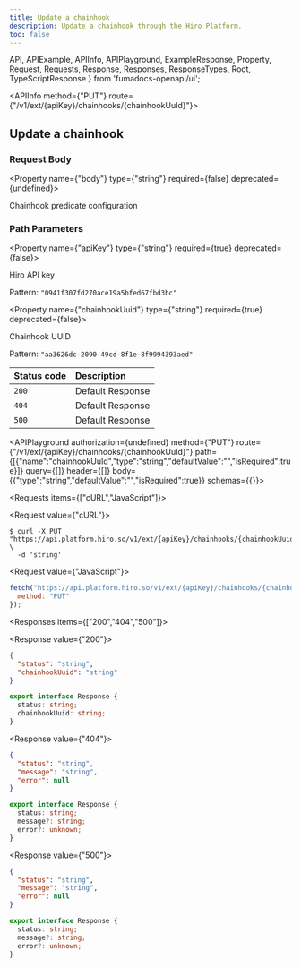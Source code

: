 ```yaml
---
title: Update a chainhook
description: Update a chainhook through the Hiro Platform.
toc: false
---
```


  API,
  APIExample,
  APIInfo,
  APIPlayground,
  ExampleResponse,
  Property,
  Request,
  Requests,
  Response,
  Responses,
  ResponseTypes,
  Root,
  TypeScriptResponse
} from 'fumadocs-openapi/ui';

<Root baseUrl="https://api.platform.hiro.so">

<API>

<APIInfo method={"PUT"} route={"/v1/ext/{apiKey}/chainhooks/{chainhookUuId}"}>

## Update a chainhook

### Request Body

<Property name={"body"} type={"string"} required={false} deprecated={undefined}>

Chainhook predicate configuration

</Property>

### Path Parameters

<Property name={"apiKey"} type={"string"} required={true} deprecated={false}>

Hiro API key

<span>Pattern: `"0941f307fd270ace19a5bfed67fbd3bc"`</span>

</Property>

<Property name={"chainhookUuid"} type={"string"} required={true} deprecated={false}>

Chainhook UUID

<span>Pattern: `"aa3626dc-2090-49cd-8f1e-8f9994393aed"`</span>

</Property>

| Status code | Description |
| :----------- | :----------- |
| `200` | Default Response |
| `404` | Default Response |
| `500` | Default Response |

<APIPlayground authorization={undefined} method={"PUT"} route={"/v1/ext/{apiKey}/chainhooks/{chainhookUuId}"} path={[{"name":"chainhookUuId","type":"string","defaultValue":"","isRequired":true}]} query={[]} header={[]} body={{"type":"string","defaultValue":"","isRequired":true}} schemas={{}}>

</APIPlayground>

</APIInfo>

<APIExample>

<Requests items={["cURL","JavaScript"]}>

<Request value={"cURL"}>

```terminal
$ curl -X PUT "https://api.platform.hiro.so/v1/ext/{apiKey}/chainhooks/{chainhookUuid}" \
  -d 'string'
```

</Request>

<Request value={"JavaScript"}>

```js
fetch("https://api.platform.hiro.so/v1/ext/{apiKey}/chainhooks/{chainhookUuid}", {
  method: "PUT"
});
```

</Request>

</Requests>

<Responses items={["200","404","500"]}>

<Response value={"200"}>

<ResponseTypes>

<ExampleResponse>

```json
{
  "status": "string",
  "chainhookUuid": "string"
}
```

</ExampleResponse>

<TypeScriptResponse>

```ts
export interface Response {
  status: string;
  chainhookUuid: string;
}
```

</TypeScriptResponse>

</ResponseTypes>

</Response>

<Response value={"404"}>

<ResponseTypes>

<ExampleResponse>

```json
{
  "status": "string",
  "message": "string",
  "error": null
}
```

</ExampleResponse>

<TypeScriptResponse>

```ts
export interface Response {
  status: string;
  message?: string;
  error?: unknown;
}
```

</TypeScriptResponse>

</ResponseTypes>

</Response>

<Response value={"500"}>

<ResponseTypes>

<ExampleResponse>

```json
{
  "status": "string",
  "message": "string",
  "error": null
}
```

</ExampleResponse>

<TypeScriptResponse>

```ts
export interface Response {
  status: string;
  message?: string;
  error?: unknown;
}
```

</TypeScriptResponse>

</ResponseTypes>

</Response>

</Responses>

</APIExample>

</API>

</Root>
